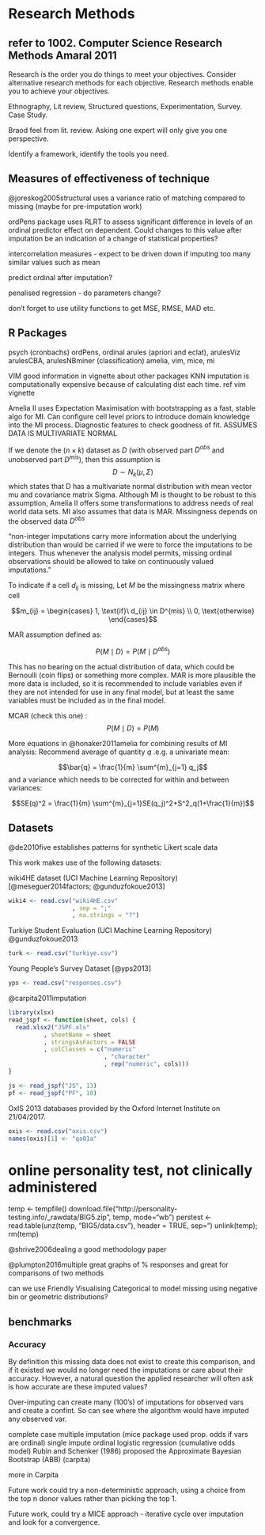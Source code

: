 # Research Methods

## refer to 1002. Computer Science Research Methods Amaral 2011

Research is the order you do things to meet your objectives.
Consider alternative research methods for each objective.
Research methods enable you to achieve your objectives.

Ethnography, Lit review, Structured questions, Experimentation, Survey. Case Study.

Braod feel from lit. review. Asking one expert will only give you one perspective.

Identify a framework, identify the tools you need.

## Measures of effectiveness of technique

@joreskog2005structural uses a variance ratio of matching compared to missing (maybe for pre-imputation work)

ordPens package uses RLRT to assess significant difference in levels of an ordinal predictor effect on dependent. Could changes to this value after imputation be an indication of a change of statistical properties? 

intercorrelation measures - expect to be driven down if imputing too many similar values such as mean

predict ordinal after imputation?

penalised regression - do parameters change?

don't forget to use utility functions to get MSE, RMSE, MAD etc.

## R Packages

psych (cronbachs)
ordPens, ordinal
arules (apriori and eclat), arulesViz
arulesCBA, arulesNBminer (classification)
amelia, vim, mice, mi

VIM good information in vignette about other packages
KNN imputation is computationally expensive because of calculating dist each time. ref vim vignette

Amelia II uses Expectation Maximisation with bootstrapping as a fast, stable algo for MI. Can configure cell level priors to introduce domain knowledge into the MI process. Diagnostic features to check goodness of fit. ASSUMES DATA IS MULTIVARIATE NORMAL

If we denote the ($n×k$) dataset as $D$ (with observed part $D^{obs}$ and unobserved part $D^{mis}$), then this assumption is
$$D \sim N_k(\mu, \Sigma)$$
which states that D has a multivariate normal distribution with mean vector mu and covariance matrix Sigma. Although MI is thought to be robust to this assumption, Amelia II offers some transformations to address needs of real world data sets. MI also assumes that data is MAR. Missingness depends on the observed data $D^{obs}$

"non-integer imputations carry more information about the underlying distribution than would be carried if we were to force the imputations to be integers. Thus whenever the analysis model permits, missing ordinal observations should be allowed to take on continuously valued imputations."

To indicate if a cell $d_{ij}$ is missing, Let $M$ be the missingness matrix where cell 

$$m_{ij} =
\begin{cases} 
1, \text{if}\ d_{ij} \in D^{mis} \\
0, \text{otherwise}
\end{cases}$$

MAR assumption defined as:

$$P(M \mid D) = P(M \mid D^{obs})$$

This has no bearing on the actual distribution of data, which could be Bernoulli (coin flips) or something more complex. MAR is more plausible the more data is included, so it is recommended to include variables even if they are not intended for use in any final model, but at least the same variables must be included as in the final model.

MCAR (check this one) :
$$P(M \mid D) = P(M)$$

More equations in @honaker2011amelia for combining results of MI analysis:
Recommend average of quantity $q$ .e.g. a univariate mean:

$$\bar{q} = \frac{1}{m} \sum^{m}_{j=1} q_j$$
and a variance which needs to be corrected for within and between variances:

$$SE(q)^2 = \frac{1}{m} \sum^{m}_{j=1}SE(q_j)^2+S^2_q(1+\frac{1}{m})$$


## Datasets

@de2010five establishes patterns for synthetic Likert scale data

This work makes use of the following datasets:

wiki4HE dataset (UCI Machine Learning Repository) [@meseguer2014factors; @gunduzfokoue2013]

```r
wiki4 <- read.csv("wiki4HE.csv"
                  , sep = ";"
                  , na.strings = "?")
```

Turkiye Student Evaluation (UCI Machine Learning Repository) @gunduzfokoue2013

```r
turk <- read.csv("turkiye.csv")
```

Young People's Survey Dataset [@yps2013]

```r
yps <- read.csv("responses.csv")
```

@carpita2011imputation

```r
library(xlsx)
read_jspf <- function(sheet, cols) {
  read.xlsx2("JSPF.xls"
          , sheetName = sheet
          , stringsAsFactors = FALSE
          , colClasses = c("numeric"
                           , "character"
                           , rep("numeric", cols)))
}

js <- read_jspf("JS", 13)
pf <- read_jspf("PF", 10)
```

OxIS 2013 databases provided by the Oxford Internet Institute on 21/04/2017.

```r
oxis <- read.csv("oxis.csv")
names(oxis)[1] <- "qa01a"
```

# online personality test, not clinically administered
temp <- tempfile()
download.file("http://personality-testing.info/_rawdata/BIG5.zip", temp, mode="wb")
perstest <- read.table(unz(temp, "BIG5/data.csv"), header = TRUE, sep="\t")
unlink(temp); rm(temp)


@shrive2006dealing a good methodology paper

@plumpton2016multiple great graphs of % responses and great for comparisons of two methods

can we use Friendly Visualising Categorical to model missing using negative bin or geometric distributions?

## benchmarks
### Accuracy
By definition this missing data does not exist to create this comparison, and if it existed we would no longer need the imputations or care about their accuracy. However, a natural question the applied researcher will often ask is how accurate are these imputed values? 

Over-imputing can create many (100's) of imputations for observed vars and create a confint. So can see where the algorithm would have imputed any observed var.



complete case
multiple imputation (mice package used prop. odds if vars are ordinal)
single impute ordinal logistic regression (cumulative odds model)
Rubin and Schenker (1986) proposed the Approximate Bayesian Bootstrap (ABB) (carpita)

more in Carpita

Future work could try a non-deterministic approach, using a choice from the top n donor values rather than picking the top 1.

Future work, could try a MICE approach - iterative cycle over imputation and look for a convergence.